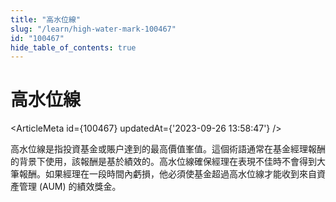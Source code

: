 ```yaml
---
title: "高水位線"
slug: "/learn/high-water-mark-100467"
id: "100467"
hide_table_of_contents: true
---
```



# 高水位線

<ArticleMeta id={100467} updatedAt={'2023-09-26 13:58:47'} />
<div className='border-solid border-b border-t-0 my-4 border-[var(--ifm-color-gray-300)]' />

高水位線是指投資基金或賬户達到的最高價值峯值。這個術語通常在基金經理報酬的背景下使用，該報酬是基於績效的。高水位線確保經理在表現不佳時不會得到大筆報酬。如果經理在一段時間內虧損，他必須使基金超過高水位線才能收到來自資產管理 (AUM) 的績效獎金。
